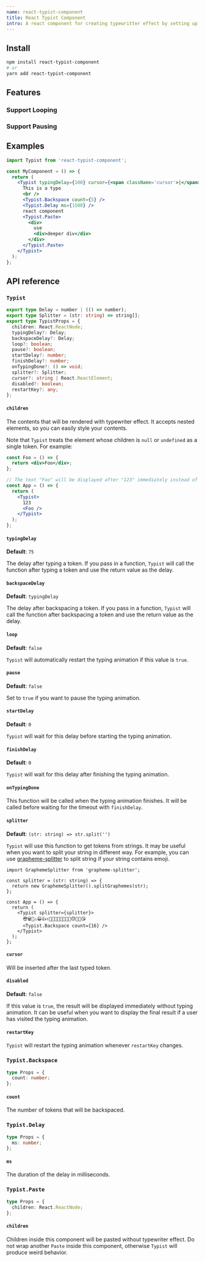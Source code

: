 ```yaml
---
name: react-typist-component
title: React Typist Component
intro: A react component for creating typewritter effect by setting up its children directy.
---
```


## Install

```bash
npm install react-typist-component
# or
yarn add react-typist-component
```

## Features

### Support Looping

<Loop />

### Support Pausing

<Pause />

## Examples

```jsx
import Typist from 'react-typist-component';

const MyComponent = () => {
  return (
    <Typist typingDelay={100} cursor={<span className='cursor'>|</span>}>
      This is a typo
      <br />
      <Typist.Backspace count={5} />
      <Typist.Delay ms={1500} />
      react component
      <Typist.Paste>
        <div>
          use
          <div>deeper div</div>
        </div>
      </Typist.Paste>
    </Typist>
  );
};
```

## API reference

### `Typist`

```ts
export type Delay = number | (() => number);
export type Splitter = (str: string) => string[];
export type TypistProps = {
  children: React.ReactNode;
  typingDelay?: Delay;
  backspaceDelay?: Delay;
  loop?: boolean;
  pause?: boolean;
  startDelay?: number;
  finishDelay?: number;
  onTypingDone?: () => void;
  splitter?: Splitter;
  cursor?: string | React.ReactElement;
  disabled?: boolean;
  restartKey?: any;
};
```

#### `children`

The contents that will be rendered with typewriter effect. It accepts nested elements, so you can easily style your contents.

Note that `Typist` treats the element whose children is `null` or `undefined` as a single token. For example:

```jsx
const Foo = () => {
  return <div>Foo</div>;
};

// The text "Foo" will be displayed after "123" immediately instead of displayed seperately
const App = () => {
  return (
    <Typist>
      123
      <Foo />
    </Typist>
  );
};
```

#### `typingDelay`

**Default**: `75`

The delay after typing a token. If you pass in a function, `Typist` will call the function after typing a token and use the return value as the delay.

#### `backspaceDelay`

**Default**: `typingDelay`

The delay after backspacing a token. If you pass in a function, `Typist` will call the function after backspacing a token and use the return value as the delay.

#### `loop`

**Default**: `false`

`Typist` will automatically restart the typing animation if this value is `true`.

#### `pause`

**Default**: `false`

Set to `true` if you want to pause the typing animation.

#### `startDelay`

**Default**: `0`

`Typist` will wait for this delay before starting the typing animation.

#### `finishDelay`

**Default**: `0`

`Typist` will wait for this delay after finishing the typing animation.

#### `onTypingDone`

This function will be called when the typing animation finishes. It will be called before waiting for the timeout with `finishDelay`.

#### `splitter`

**Default**: `(str: string) => str.split('')`

`Typist` will use this function to get tokens from strings. It may be useful when you want to split your string in different way. For example, you can use [grapheme-splitter](https://github.com/orling/grapheme-splitter) to split string if your string contains emoji.

```tsx
import GraphemeSplitter from 'grapheme-splitter';

const splitter = (str: string) => {
  return new GraphemeSplitter().splitGraphemes(str);
};

const App = () => {
  return (
    <Typist splitter={splitter}>
      😎🗑🥵⚠😀👍✌👨‍👨‍👧‍👦📏💡🚀🎂😓🎈💕😘
      <Typist.Backspace count={16} />
    </Typist>
  );
};
```

#### `cursor`

Will be inserted after the last typed token.

#### `disabled`

**Default**: `false`

If this value is `true`, the result will be displayed immediately without typing animation. It can be useful when you want to display the final result if a user has visited the typing animation.

#### `restartKey`

`Typist` will restart the typing animation whenever `restartKey` changes.

### `Typist.Backspace`

```ts
type Props = {
  count: number;
};
```

#### `count`

The number of tokens that will be backspaced.

### `Typist.Delay`

```ts
type Props = {
  ms: number;
};
```

#### `ms`

The duration of the delay in milliseconds.

### `Typist.Paste`

```ts
type Props = {
  children: React.ReactNode;
};
```

#### `children`

Children inside this component will be pasted without typewriter effect. Do not wrap another `Paste` inside this component, otherwise `Typist` will produce weird behavior.
